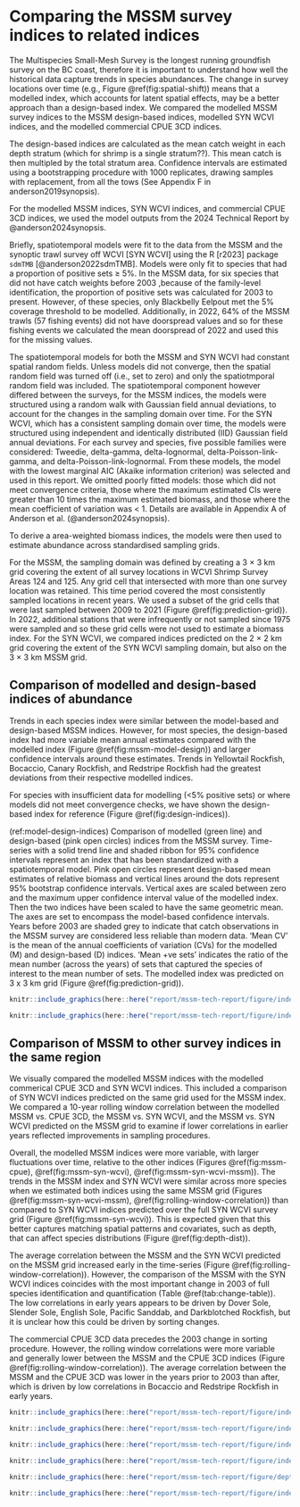 # Comparing the MSSM survey indices to related indices

The Multispecies Small-Mesh Survey is the longest running groundfish survey on the BC coast, therefore it is important to understand how well the historical data capture trends in species abundances.
The change in survey locations over time (e.g., Figure \@ref(fig:spatial-shift)) means that a modelled index, which accounts for latent spatial effects, may be a better approach than a design-based index.
We compared the modelled MSSM survey indices to the MSSM design-based indices, modelled SYN WCVI indices, and the modelled commercial CPUE 3CD indices.

The design-based indices are calculated as the mean catch weight in each depth stratum (which for shrimp is a single stratum??). <!-- Do you know if this is true - that shrimp  are just one depth stratum? The survey is only ~50 - 150 m -->
This mean catch is then multipled by the total stratum area. 
Confidence intervals are estimated using a bootstrapping procedure with 1000 replicates, drawing samples with replacement, from all the tows (See Appendix F in anderson2019synopsis).

For the modelled MSSM indices, SYN WCVI indices, and commercial CPUE 3CD indices, we used the model outputs from the 2024 Technical Report by @anderson2024synopsis.  

Briefly, spatiotemporal models were fit to the data from the MSSM and the synoptic trawl survey off WCVI [SYN WCVI] using the R [r2023] package `sdmTMB` [@anderson2022sdmTMB]. 
Models were only fit to species that had a proportion of positive sets $\ge$ 5%.
In the MSSM data, for six species that did not have catch weights before 2003 ,because of the family-level identification, the proportion of positive sets was calculated for 2003 to present.
However, of these species, only Blackbelly Eelpout met the 5% coverage threshold to be modelled.
Additionally, in 2022, 64% of the MSSM trawls (57 fishing events) did not have doorspread values and so for these fishing events we calculated the mean doorspread of 2022 and used this for the missing values.

The spatiotemporal models for both the MSSM and SYN WCVI had constant spatial random fields. 
Unless models did not converge, then the spatial random field was turned off (i.e., set to zero) and only the spatiotmporal random field was included.
The spatiotemporal component however differed between the surveys, for the MSSM indices, the models were structured using a random walk with Gaussian field annual deviations, to account for the changes in the sampling domain over time.
For the SYN WCVI, which has a consistent sampling domain over time, the models were structured using independent and identically distributed (IID) Gaussian field annual deviations.
For each survey and species, five possible families were considered: Tweedie, delta-gamma, delta-lognormal, delta-Poisson-link-gamma, and delta-Poisson-link-lognormal.
From these models, the model with the lowest marginal AIC (Akaike information criterion) was selected and used in this report. 
We omitted poorly fitted models: those which did not meet convergence criteria, those where the maximum estimated CIs were greater than 10 times the maximum estimated biomass, and those where the mean coefficient of variation was < 1. Details are available in Appendix A of Anderson et al. (@anderson2024synopsis).

<!-- Need blurb about CPUE 3CD -->

To derive a area-weighted biomass indices, the models were then used to estimate abundance across standardised sampling grids.

For the MSSM, the sampling domain was defined by creating a 3 $\times$ 3 km grid covering the extent of all survey locations in WCVI Shrimp Survey Areas 124 and 125.
Any grid cell that intersected with more than one survey location was retained.
This time period covered the most consistently sampled locations in recent years.
We used a subset of the grid cells that were last sampled between 2009 to 2021 (Figure \@ref(fig:prediction-grid)).
In 2022, additional stations that were infrequently or not sampled since 1975 were sampled and so these grid cells were not used to estimate a biomass index.
For the SYN WCVI, we compared indices predicted on the 2 $\times$ 2 km grid covering the extent of the SYN WCVI sampling domain, but also on the 3 $\times$ 3 km MSSM grid. 





## Comparison of modelled and design-based indices of abundance

Trends in each species index were similar between the model-based and design-based MSSM indices.
However, for most species, the design-based index had more variable mean annual estimates compared with the modelled index (Figure \@ref(fig:mssm-model-design)) and larger confidence intervals around these estimates.
Trends in Yellowtail Rockfish, Bocaccio, Canary Rockfish, and Redstripe Rockfish had the greatest deviations from their respective modelled indices.

For species with insufficient data for modelling (<5% positive sets) or where models did not meet convergence checks, we have shown the design-based index for reference (Figure \@ref(fig:design-indices)).

(ref:model-design-indices) Comparison of modelled (green line) and design-based (pink open circles) indices from the MSSM survey.
Time-series with a solid trend line and shaded ribbon for 95% confidence intervals represent an index that has been standardized with a spatiotemporal model.
Pink open circles represent design-based mean estimates of relative biomass and vertical lines around the dots represent 95% bootstrap confidence intervals.
Vertical axes are scaled between zero and the maximum upper confidence interval value of the modelled index.
Then the two indices have been scaled to have the same geometric mean.
The axes are set to encompass the model-based confidence intervals.
Years before 2003 are shaded grey to indicate that catch observations in the MSSM survey are considered less reliable than modern data.
'Mean CV' is the mean of the annual coefficients of variation (CVs) for the modelled (M) and design-based (D) indices.
'Mean $+$ve sets' indicates the ratio of the mean number (across the years) of sets that captured the species of interest to the mean number of sets.
The modelled index was predicted on 3 x 3 km grid (Figure \@ref(fig:prediction-grid)).

```r
knitr::include_graphics(here::here("report/mssm-tech-report/figure/index-model-design_pjs-mode.png"), dpi = NA)
```

```r
knitr::include_graphics(here::here("report/mssm-tech-report/figure/index-mssm-design.png"), dpi = NA)
```

## Comparison of MSSM to other survey indices in the same region

We visually compared the modelled MSSM indices with the modelled commerical CPUE 3CD and SYN WCVI indices.
This included a comparison of SYN WCVI indices predicted on the same grid used for the MSSM index.
We compared a 10-year rolling window correlation between the modelled MSSM vs. CPUE 3CD, the MSSM vs. SYN WCVI, and the MSSM vs. SYN WCVI predicted on the MSSM grid to examine if lower correlations in earlier years reflected improvements in sampling procedures.

Overall, the modelled MSSM indices were more variable, with larger fluctuations over time, relative to the other indices (Figures \@ref(fig:mssm-cpue), \@ref(fig:mssm-syn-wcvi), \@ref(fig:mssm-syn-wcvi-mssm)).
The trends in the MSSM index and SYN WCVI were similar across more species when we estimated both indices using the same MSSM grid (Figures \@ref(fig:mssm-syn-wcvi-mssm), \@ref(fig:rolling-window-correlation)) than compared to SYN WCVI indices predicted over the full SYN WCVI survey grid (Figure \@ref(fig:mssm-syn-wcvi)).
This is expected given that this better captures matching spatial patterns and covariates, such as depth, that can affect species distributions (Figure \@ref(fig:depth-dist)).

The average correlation between the MSSM and the SYN WCVI predicted on the MSSM grid increased early in the time-series (Figure \@ref(fig:rolling-window-correlation)).
However, the comparison of the MSSM with the SYN WCVI indices coincides with the most important change in 2003 of full species identification and quantification (Table \@ref(tab:change-table)).
The low correlations in early years appears to be driven by Dover Sole, Slender Sole, English Sole, Pacific Sanddab, and Darkblotched Rockfish, but it is unclear how this could be driven by sorting changes.

The commercial CPUE 3CD data precedes the 2003 change in sorting procedure.
However, the rolling window correlations were more variable and generally lower between the MSSM and the CPUE 3CD indices (Figure \@ref(fig:rolling-window-correlation)).
The average correlation between the MSSM and the CPUE 3CD was lower in the years prior to 2003 than after, which is driven by low correlations in Bocaccio and Redstripe Rockfish in early years.

```r
knitr::include_graphics(here::here("report/mssm-tech-report/figure/index-mssm-model-cpue3CD.png"), dpi = NA)
```

```r
knitr::include_graphics(here::here("report/mssm-tech-report/figure/index-mssm-model-syn-wcvi-model.png"), dpi = NA)
```

```r
knitr::include_graphics(here::here("report/mssm-tech-report/figure/index-mssm-model-syn-wcvi-model-mssm-grid.png"), dpi = NA)
```

```r

knitr::include_graphics(here::here("report/mssm-tech-report/figure/index-mssm-syn-wcvi-mssm-grid-zoom-in.png"), dpi = NA)
```

```r

knitr::include_graphics(here::here("report/mssm-tech-report/figure/depth-ranges-mssm-syn-wcvi.png"), dpi = NA)
```

```r
knitr::include_graphics(here::here("report/mssm-tech-report/figure/index-correlation.png"), dpi = NA)
```

\clearpage

